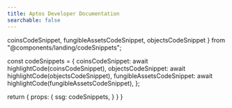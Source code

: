 ```yaml
---
title: Aptos Developer Documentation
searchable: false
---
```


  coinsCodeSnippet,
  fungibleAssetsCodeSnippet,
  objectsCodeSnippet
} from "@components/landing/codeSnippets";

  const codeSnippets = {
    coinsCodeSnippet: await highlightCode(coinsCodeSnippet),
    objectsCodeSnippet: await highlightCode(objectsCodeSnippet),
    fungibleAssetsCodeSnippet: await highlightCode(fungibleAssetsCodeSnippet),
  };

  return {
    props: {
      ssg: codeSnippets,
    }
  }
}

<Landing />
